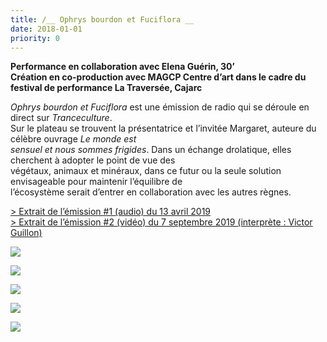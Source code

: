 ```yaml
---
title: /__ Ophrys bourdon et Fuciflora __
date: 2018-01-01
priority: 0
---
```

**Performance en collaboration avec Elena Guérin, 30’**\
**Création en co-production avec MAGCP Centre d’art dans le cadre du festival de performance La Traversée, Cajarc**

*Ophrys bourdon et Fuciflora* est une émission de radio qui se déroule en direct sur *Tranceculture*.\
Sur le plateau se trouvent la présentatrice et l’invitée Margaret, auteure du célèbre ouvrage *Le monde est*\
*sensuel et nous sommes frigides*. Dans un échange drolatique, elles cherchent à adopter le point de vue des\
végétaux, animaux et minéraux, dans ce futur ou la seule solution envisageable pour maintenir l’équilibre de\
l’écosystème serait d’entrer en collaboration avec les autres règnes.

[> Extrait de l’émission #1 (audio) du 13 avril 2019](https://vimeo.com/334273641)\
[> Extrait de l’émission #2 (vidéo) du 7 septembre 2019 (interprète : Victor Guillon)](https://vimeo.com/364245853)

![](src/assets/images/projects/ophrys-bourdon-et-fuciflora/1ophrysbourdon.jpg)

![](src/assets/images/projects/ophrys-bourdon-et-fuciflora/2ophrysbourdon-yohan-gozard.jpg)

![](src/assets/images/projects/ophrys-bourdon-et-fuciflora/3ophrysbourdon-yohan-gozard.jpg)

![](src/assets/images/projects/ophrys-bourdon-et-fuciflora/4ophrysbourdon-yohan-gozard.jpg)

![](src/assets/images/projects/ophrys-bourdon-et-fuciflora/5ophrysbourdon.jpg)

